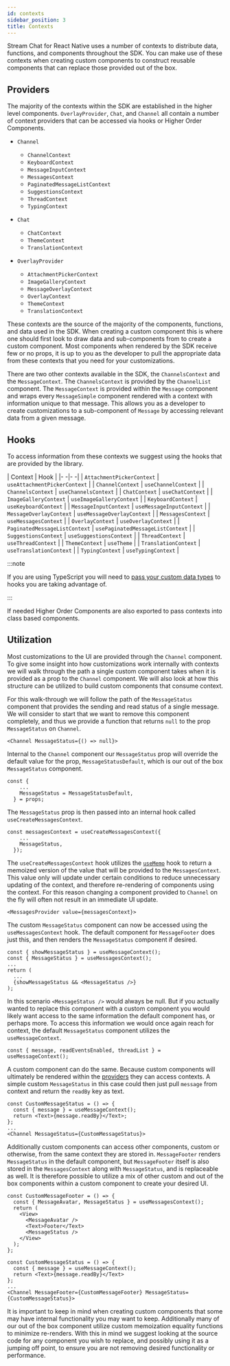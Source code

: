 ```yaml
---
id: contexts
sidebar_position: 3
title: Contexts
---
```


Stream Chat for React Native uses a number of contexts to distribute data, functions, and components throughout the SDK.
You can make use of these contexts when creating custom components to construct reusable components that can replace those provided out of the box.

## Providers

The majority of the contexts within the SDK are established in the higher level components.
`OverlayProvider`, `Chat`, and `Channel` all contain a number of context providers that can be accessed via hooks or Higher Order Components.

- `Channel`
  - `ChannelContext`
  - `KeyboardContext`
  - `MessageInputContext`
  - `MessagesContext`
  - `PaginatedMessageListContext`
  - `SuggestionsContext`
  - `ThreadContext`
  - `TypingContext`

- `Chat`
  - `ChatContext`
  - `ThemeContext`
  - `TranslationContext`

- `OverlayProvider`
  - `AttachmentPickerContext`
  - `ImageGalleryContext`
  - `MessageOverlayContext`
  - `OverlayContext`
  - `ThemeContext`
  - `TranslationContext`

These contexts are the source of the majority of the components, functions, and data used in the SDK.
When creating a custom component this is where one should first look to draw data and sub-components from to create a custom component.
Most components when rendered by the SDK receive few or no props, it is up to you as the developer to pull the appropriate data from these contexts that you need for your customizations.

There are two other contexts available in the SDK, the `ChannelsContext` and the `MessageContext`.
The `ChannelsContext` is provided by the `ChannelList` component.
The `MessageContext` is provided within the `Message` component and wraps every `MessageSimple` component rendered with a context with information unique to that message.
This allows you as a developer to create customizations to a sub-component of `Message` by accessing relevant data from a given message.

## Hooks

To access information from these contexts we suggest using the hooks that are provided by the library.

| Context | Hook |
|- -|- -|
| `AttachmentPickerContext` | `useAttachmentPickerContext` |
| `ChannelContext` | `useChannelContext` |
| `ChannelsContext` | `useChannelsContext` |
| `ChatContext` | `useChatContext` |
| `ImageGalleryContext` | `useImageGalleryContext` |
| `KeyboardContext` | `useKeyboardContext` |
| `MessageInputContext` | `useMessageInputContext` |
| `MessageOverlayContext` | `useMessageOverlayContext` |
| `MessagesContext` | `useMessagesContext` |
| `OverlayContext` | `useOverlayContext` |
| `PaginatedMessageListContext` | `usePaginatedMessageListContext` |
| `SuggestionsContext` | `useSuggestionsContext` |
| `ThreadContext` | `useThreadContext` |
| `ThemeContext` | `useTheme` |
| `TranslationContext` | `useTranslationContext` |
| `TypingContext` | `useTypingContext` |

:::note

If you are using TypeScript you will need to [pass your custom data types](./typescript.mdx#hooks) to hooks you are taking advantage of.

:::

If needed Higher Order Components are also exported to pass contexts into class based components.

## Utilization

Most customizations to the UI are provided through the `Channel` component.
To give some insight into how customizations work internally with contexts we will walk through the path a single custom component takes when it is provided as a prop to the `Channel` component.
We will also look at how this structure can be utilized to build custom components that consume context.

For this walk-through we will follow the path of the `MessageStatus` component that provides the sending and read status of a single message.
We will consider to start that we want to remove this component completely, and thus we provide a function that returns `null` to the prop `MessageStatus` on `Channel`.

```tsx
<Channel MessageStatus={() => null}>
```

Internal to the `Channel` component our `MessageStatus` prop will override the default value for the prop, `MessageStatusDefault`, which is our out of the box `MessageStatus` component.

```tsx
const {
    ...
    MessageStatus = MessageStatusDefault,
  } = props;
```

The `MessageStatus` prop is then passed into an internal hook called `useCreateMessagesContext`.

```tsx
const messagesContext = useCreateMessagesContext({
    ...
    MessageStatus,
  });
```

The `useCreateMessagesContext` hook utilizes the [`useMemo`](https://reactjs.org/docs/hooks-reference.html#usememo) hook to return a memoized version of the value that will be provided to the `MessagesContext`.
This value only will update under certain conditions to reduce unnecessary updating of the context, and therefore re-rendering of components using the context.
For this reason changing a component provided to `Channel` on the fly will often not result in an immediate UI update.

```tsx
<MessagesProvider value={messagesContext}>
```

The custom `MessageStatus` component can now be accessed using the `useMessagesContext` hook.
The default component for `MessageFooter` does just this, and then renders the `MessageStatus` component if desired.

```tsx
const { showMessageStatus } = useMessageContext();
const { MessageStatus } = useMessagesContext();
...
return (
  ...
  {showMessageStatus && <MessageStatus />}
);
```

In this scenario `<MessageStatus />` would always be null.
But if you actually wanted to replace this component with a custom component you would likely want access to the same information the default component has, or perhaps more.
To access this information we would once again reach for context, the default `MessageStatus` component utilizes the `useMessageContext`.

```tsx
const { message, readEventsEnabled, threadList } = useMessageContext();
```

A custom component can do the same.
Because custom components will ultimately be rendered within the [providers](#providers) they can access contexts.
A simple custom `MessageStatus` in this case could then just pull `message` from context and return the `readBy` key as text.


```tsx
const CustomMessageStatus = () => {
  const { message } = useMessageContext();
  return <Text>{message.readBy}</Text>;
};
...
<Channel MessageStatus={CustomMessageStatus}>
```

Additionally custom components can access other components, custom or otherwise, from the same context they are stored in.
`MessageFooter` renders `MessageStatus` in the default component, but `MessageFooter` itself is also stored in the `MessagesContext` along with `MessageStatus`, and is replaceable as well.
It is therefore possible to utilize a mix of other custom and out of the box components within a custom component to create your desired UI. 

```tsx
const CustomMessageFooter = () => {
  const { MessageAvatar, MessageStatus } = useMessagesContext();
  return (
    <View>
      <MessageAvatar />
      <Text>Footer</Text>
      <MessageStatus />
    </View>
  );
};

const CustomMessageStatus = () => {
  const { message } = useMessageContext();
  return <Text>{message.readBy}</Text>
};
...
<Channel MessageFooter={CustomMessageFooter} MessageStatus={CustomMessageStatus}>
```

It is important to keep in mind when creating custom components that some may have internal functionality you may want to keep.
Additionally many of our out of the box component utilize custom memoization equality functions to minimize re-renders.
With this in mind we suggest looking at the source code for any component you wish to replace, and possibly using it as a jumping off point, to ensure you are not removing desired functionality or performance.
